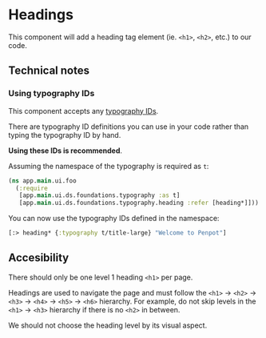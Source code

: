 
<Meta of={HeadingStories} />

# Headings

This component will add a heading tag element (ie. `<h1>`, `<h2>`, etc.) to our code.

## Technical notes

### Using typography IDs

This component accepts any [typography IDs](?path=/docs/foundations-typography--docs).

There are typography ID definitions you can use in your code rather than typing the
typography ID by hand.

**Using these IDs is recommended**.

Assuming the namespace of the typography is required as `t`:

```clj
(ns app.main.ui.foo
  (:require
   [app.main.ui.ds.foundations.typography :as t]
   [app.main.ui.ds.foundations.typography.heading :refer [heading*]]))
```

You can now use the typography IDs defined in the namespace:

```clj
[:> heading* {:typography t/title-large} "Welcome to Penpot"]
```

## Accesibility

There should only be one level 1 heading `<h1>` per page.

Headings are used to navigate the page and must follow the `<h1>` → `<h2>` → `<h3>` → `<h4>` → `<h5>` → `<h6>` hierarchy.
For example, do not skip levels in the `<h1>` → `<h3>` hierarchy if there is no `<h2>` in between.

We should not choose the heading level by its visual aspect.
